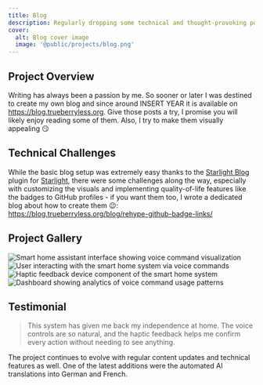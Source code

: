 ```yaml
---
title: Blog
description: Regularly dropping some technical and thought-provoking posts because it is fun to write
cover:
  alt: Blog cover image
  image: '@public/projects/blog.png'
---
```


## Project Overview

Writing has always been a passion by me. So sooner or later I was destined to create my own blog and since around INSERT YEAR it is available on https://blog.trueberryless.org. Give those posts a try, I promise you will likely enjoy reading some of them. Also, I try to make them visually appealing 😏


<BreakoutImage src="/projects/project-image-1.png" />

## Technical Challenges

While the basic blog setup was extremely easy thanks to the [Starlight Blog](https://starlight-blog-docs.vercel.app) plugin for [Starlight](https://starlight.astro.build), there were some challenges along the way, especially with customizing the visuals and implementing quality-of-life features like the badges to GitHub profiles - if you want them too, I wrote a dedicated blog about how to create them 😉: https://blog.trueberryless.org/blog/rehype-github-badge-links/

## Project Gallery

<div class="grid grid-cols-1 gap-4 md:grid-cols-2">
  <Image
    src="/projects/project-image-1.png"
    alt="Smart home assistant interface showing voice command visualization"
    width={1200}
    height={600}
    class="h-[250px] w-full rounded-lg object-cover"
  />
  <Image
    src="/projects/project-image-2.png"
    alt="User interacting with the smart home system via voice commands"
    width={1200}
    height={600}
    class="h-[250px] w-full rounded-lg object-cover"
  />
  <Image
    src="/projects/project-image-3.png"
    alt="Haptic feedback device component of the smart home system"
    width={1200}
    height={600}
    class="h-[250px] w-full rounded-lg object-cover"
  />
  <Image
    src="/projects/project-image-4.png"
    alt="Dashboard showing analytics of voice command usage patterns"
    width={1200}
    height={600}
    class="h-[250px] w-full rounded-lg object-cover"
  />
</div>

## Testimonial

<BlockQuote author="Maria Rodriguez, Beta Tester">
  This system has given me back my independence at home. The voice controls are so natural, and the haptic feedback
  helps me confirm every action without needing to see anything.
</BlockQuote>

<BreakoutImage src="/projects/project-image-1.png" />

The project continues to evolve with regular content updates and technical features as well. One of the latest additions were the automated AI translations into German and French.
